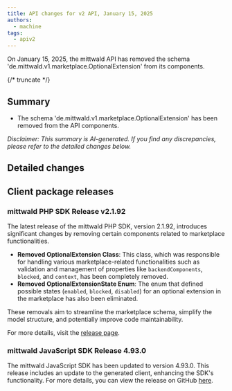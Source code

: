 ```yaml
---
title: API changes for v2 API, January 15, 2025
authors:
  - machine
tags:
  - apiv2
---
```



On January 15, 2025, the mittwald API has removed the schema 'de.mittwald.v1.marketplace.OptionalExtension' from its components.

{/* truncate */}

## Summary

- The schema 'de.mittwald.v1.marketplace.OptionalExtension' has been removed from the API components.

_Disclaimer: This summary is AI-generated. If you find any discrepancies, please refer to the detailed changes below._

## Detailed changes

## Client package releases

### mittwald PHP SDK Release v2.1.92

The latest release of the mittwald PHP SDK, version 2.1.92, introduces significant changes by removing certain components related to marketplace functionalities.

- **Removed OptionalExtension Class**: This class, which was responsible for handling various marketplace-related functionalities such as validation and management of properties like `backendComponents`, `blocked`, and `context`, has been completely removed.
- **Removed OptionalExtensionState Enum**: The enum that defined possible states (`enabled`, `blocked`, `disabled`) for an optional extension in the marketplace has also been eliminated.

These removals aim to streamline the marketplace schema, simplify the model structure, and potentially improve code maintainability.

For more details, visit the [release page](https://github.com/mittwald/api-client-php/releases/tag/v2.1.92).

### mittwald JavaScript SDK Release 4.93.0

The mittwald JavaScript SDK has been updated to version 4.93.0. This release includes an update to the generated client, enhancing the SDK's functionality. For more details, you can view the release on GitHub [here](https://github.com/mittwald/api-client-js/releases/tag/4.93.0).
